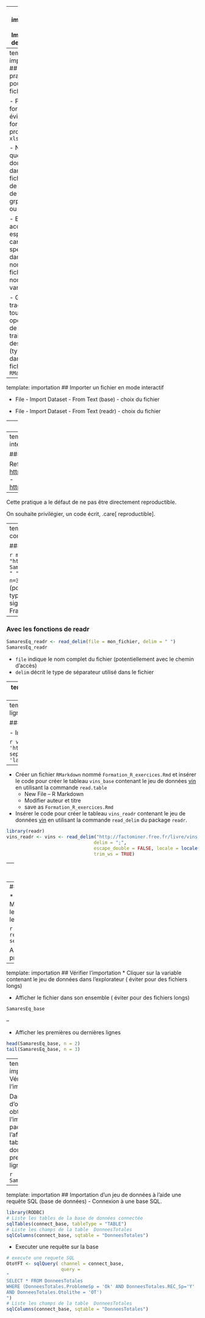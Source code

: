 
---
name: importation
# Importation de données

---
template: importation
## Bonnes pratiques pour les fichiers

- Préférer un format `csv`, éviter les formats propriétaires `xlsx`

- Ne mettre que les données dans le fichier, (pas de calculs, de grpahiques ou autres)

- Eviter les accents, espaces et caractères spéciaux dans les noms de fichier et les noms de variables

- Garder une trace de toutes les opérations de pré traitement des données (typiquement dans un fichier `RMarkdown`

---
template: importation
## Importer un fichier en mode interactif

- File - Import Dataset - From Text (base) - choix du fichier

- File - Import Dataset - From Text (readr) - choix du fichier

--
### Illustration 

- Télécharger le fichier `SamaresEq.txt` disponible sur [https://marieetienne.github.io/datasets/SamaresEq.txt](https://marieetienne.github.io/datasets/SamaresEq.txt)

- Importation du fichier `SamaresEq.txt` dans la variable `SamaresEq_base`.

```r
SamaresEq_base <- read.table('https://marieetienne.github.io/datasets/SamaresEq.txt', sep = ' ')
```

Il est de classe `data.frame`.
```r
class(SamaresEq_base)
```


- Importation du même fichier `SamaresEq.txt` avec l'option From text (readr) dans la variable `SamaresEq_readr`.


```r
(SamaresEq_readr <- readr::read_delim('https://marieetienne.github.io/datasets/SamaresEq.txt', delim = ' '))
```

```r
class(SamaresEq_readr)
```

Il est de classe `data.frame` mais aussi tibble tibble_dataframe etc ....

---
template: importation
## Importer un fichier en mode interactif


### Exercice

 Refaire la manipulation avec les fichiers
    - [https://marieetienne.github.io/datasets/growth_data.txt](https://marieetienne.github.io/datasets/growth_data.txt)
    - [https://marieetienne.github.io/datasets/Manchots.csv](https://marieetienne.github.io/datasets/Manchots.csv)

--

Cette pratique a le défaut de ne pas être directement reproductible. 

On souhaite privilégier, un code écrit,  .care[ reproductible].


---
template: importation
## Importer un fichier en ligne de commande

### Avec les fonctions de base

```r
mon_fichier <- "https://marieetienne.github.io/datasets/SamaresEq.txt"
SamaresEq_base <- read.table(file = mon_fichier, sep = " ", header = TRUE, dec = '.')
head(SamaresEq_base, n=3)
```
- `file` indique le nom complet du fichier (potentiellement avec le chemin d'accès)
- `sep` décrit le type de séparateur utilisé dans le fichier
- `dec` décrit le signe pour les décimales (utile pour les fichiers en Français)

--

### Avec les fonctions de readr

```r
SamaresEq_readr <- read_delim(file = mon_fichier, delim = " ")
SamaresEq_readr
```
- `file` indique le nom complet du fichier (potentiellement avec le chemin d'accès)
- `delim` décrit le type de séparateur utilisé dans le fichier


---
template: importation
## Importer un fichier en ligne de commande

### Exercice

- Importer le jeu de données
 [vin](http://factominer.free.fr/livre/vins.csv)
 
- Créer un fichier `RMarkdown` nommé `Formation_R_exercices.Rmd` et insérer le code pour créer le tableau `vins_base` contenant  le jeu de données  [vin](http://factominer.free.fr/livre/vins.csv) en utilisant la commande `read.table`.

-  Insérer le code pour créer le tableau `vins_readr` contenant  le jeu de données  [vin](http://factominer.free.fr/livre/vins.csv) en utilisant la commande `read_delim` du package `readr`.

---
template: importation
## Importer un fichier en ligne de commande

### Solution 

- Importer le jeu de données
 [vin](http://factominer.free.fr/livre/vins.csv)

```r
vins_base <- read.table(file = 'http://factominer.free.fr/livre/vins.csv',
                  sep = ';', header =  TRUE, encoding = 'latin1')
```

--

* Créer un fichier `RMarkdown` nommé `Formation_R_exercices.Rmd` et insérer le code pour créer le tableau `vins_base` contenant  le jeu de données  [vin](http://factominer.free.fr/livre/vins.csv) en utilisant la commande `read.table`
    + New File --  R Markdown 
    + Modifier auteur et titre 
    + save as `Formation_R_exercices.Rmd`


*  Insérer le code pour créer le tableau `vins_readr` contenant  le jeu de données  [vin](http://factominer.free.fr/livre/vins.csv) en utilisant la commande `read_delim` du package `readr`.

```r
library(readr)
vins_readr <- vins <- read_delim("http://factominer.free.fr/livre/vins.csv",
                                delim = ";",
                                escape_double = FALSE, locale = locale(encoding = "latin1"),
                                trim_ws = TRUE)
```

---
template: importation
## Créer un projet 

Il faut indiquer le chemin précis du fichier  si il est présent sur notre ordinateur, ce qui peut être pénible. 

Pour un fichier dans le répertoire  `Mes Documents` de Windows, il faut indiquer à `R` l'endroit par le chemin du type  `C:/Users/.....`  (on peut le voir en faisant SHIFT + clic droit sur le nom du fichier). 

Le projet permet de simplifier l'accès au fichier. 

--
### Exemple

* Créer un nouveau projet Manipulation_data. 
* Ajouter le fichier `SamaresEq.txt` dans le répertoire du projet

```r
read.table('SamaresEq.txt`, sep = ' ')
```

Aide mémoire pour la procédure d'importation [ici](https://marieetienne.github.io/h_import_data.html).


---
template: importation
## Vérifier l'importation
* Cliquer sur la variable contenant le jeu de données dans l'explorateur ( éviter pour des fichiers longs)

* Afficher le fichier dans son ensemble ( éviter pour des fichiers longs)

```r
SamaresEq_base
```

--

* Afficher les premières ou dernières lignes

```r
head(SamaresEq_base, n = 2)
tail(SamaresEq_base, n = 3)
```

---
template: importation
## Vérifier l'importation


Dans le cas d'objet `tibble` obtenu avec l'importation du package `readr`, l'affichage du tableau ne donne que les premières lignes

```r
SamaresEq_readr
```


---
template: importation
##  Importation d'un jeu de données à l'aide  une requête SQL (base de données)
- Connexion à une base SQL.

```r
library(RODBC)
# Liste les tables de la base de données connectée
sqlTables(connect_base, tableType = "TABLE")
# Liste les champs de la table  DonneesTotales
sqlColumns(connect_base, sqtable = "DonneesTotales")
```

- Executer une requête sur la base

```r
# execute une requete SQL
OtoYFT <- sqlQuery( channel = connect_base,
                    query =
"
SELECT * FROM DonneesTotales
WHERE (DonneesTotales.ProblemeSp = 'Ok' AND DonneesTotales.REC_Sp='Y'
AND DonneesTotales.Otolithe = 'OT')
")
# Liste les champs de la table  DonneesTotales
sqlColumns(connect_base, sqtable = "DonneesTotales")
```




<!-- selection lignes et colonnes avec les crochets -->

<!-- manipulation avancé dplyr -->

<!-- dplyr MPE -->

<!--     -> selection de variables -->
<!--     -> selection de lignes -->
<!--     -> virer -->
<!--     -> tri sur des NA -->
<!--     -> jointure -->

